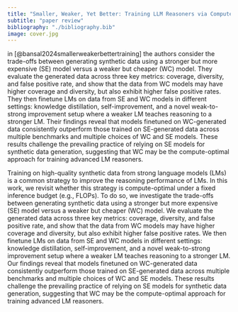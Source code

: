 ```yaml
---
title: "Smaller, Weaker, Yet Better: Training LLM Reasoners via Compute-Optimal Sampling"
subtitle: "paper review"
bibliography: "./bibliography.bib"
image: cover.jpg
---
```



in [@bansal2024smallerweakerbettertraining] the authors consider the trade-offs between generating synthetic data using a stronger but more expensive (SE) model versus a weaker but cheaper (WC) model. They evaluate the generated data across three key metrics: coverage, diversity, and false positive rate, and show that the data from WC models may have higher coverage and diversity, but also exhibit higher false positive rates. They then finetune LMs on data from SE and WC models in different settings: knowledge distillation, self-improvement, and a novel weak-to-strong improvement setup where a weaker LM teaches reasoning to a stronger LM. Their findings reveal that models finetuned on WC-generated data consistently outperform those trained on SE-generated data across multiple benchmarks and multiple choices of WC and SE models. These results challenge the prevailing practice of relying on SE models for synthetic data generation, suggesting that WC may be the compute-optimal approach for training advanced LM reasoners.


Training on high-quality synthetic data from strong language models (LMs) is a common strategy to improve the reasoning performance of LMs. In this work, we revisit whether this strategy is compute-optimal under a fixed inference budget (e.g., FLOPs). To do so, we investigate the trade-offs between generating synthetic data using a stronger but more expensive (SE) model versus a weaker but cheaper (WC) model. We evaluate the generated data across three key metrics: coverage, diversity, and false positive rate, and show that the data from WC models may have higher coverage and diversity, but also exhibit higher false positive rates. We then finetune LMs on data from SE and WC models in different settings: knowledge distillation, self-improvement, and a novel weak-to-strong improvement setup where a weaker LM teaches reasoning to a stronger LM. Our findings reveal that models finetuned on WC-generated data consistently outperform those trained on SE-generated data across multiple benchmarks and multiple choices of WC and SE models. These results challenge the prevailing practice of relying on SE models for synthetic data generation, suggesting that WC may be the compute-optimal approach for training advanced LM reasoners.
